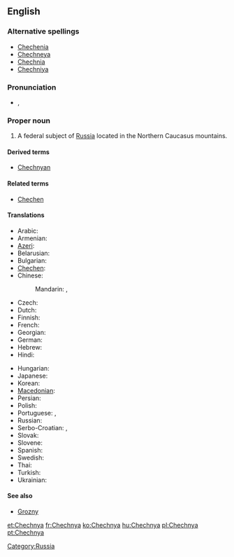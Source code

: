 ==English==
{{wikipedia}}

===Alternative spellings===
* [[Chechenia]]
* [[Chechneya]]
* [[Chechnia]]
* [[Chechniya]]

===Pronunciation===
* {{a|UK}} {{IPA|/ˈtʃɛtʃ.ni.ə/|/ˈtʃɛtʃ.ɲi.ə/}}, {{SAMPA|/"tSEtS.ni.@/|/"tSEtS.Ji.@/}}

===Proper noun===
{{en-proper noun}}

# A federal subject of [[Russia]] located in the Northern Caucasus mountains.

====Derived terms====
* [[Chechnyan]]

====Related terms====
* [[Chechen]]

====Translations====
{{trans-top|federal subject of Russia}}
* Arabic: {{t|ar|الشيشان|m|tr=al-shiishān}}
* Armenian: {{t-|hy|Չեչնիա|tr=Čečnia}}
* [[Azeri]]: {{t|az|Çeçenistan}}
* Belarusian: {{t|be|Чачня|f|tr=Čačnjá|sc=Cyrl}}
* Bulgarian: {{t|bg|Чечения|f|tr=Čečénija|sc=Cyrl}}
* [[Chechen]]: {{tø|ce|Нохчийчоь|tr=Noxçiyçö}}
* Chinese:
*: Mandarin: {{t|zh|車臣|sc=Hani}},  {{t|zh|车臣|tr=Chēchén|sc=Hani}}
* Czech: {{t-|cs|Čečensko|n}}
* Dutch: {{t|nl|Tsjetsjenië}}
* Finnish: {{t+|fi|Tšetšenia}}
* French: {{t+|fr|Tchétchénie|f}}
* Georgian: {{t-|ka|ჩეჩნეთი|tr=čečnet'i|sc=Geor|xs=Georgian}}
* German: {{t+|de|Tschetschenien}}
* Hebrew: {{t|he|צ'צ'ניה|sc=Hebr}}
* Hindi: {{t|hi|चेचन्या|tr=cecan'yā|sc=Deva}}
{{trans-mid}}
* Hungarian: {{t+|hu|Csecsenföld}}
* Japanese: {{t|ja|チェチェン|tr=Chechen}}
* Korean: {{t|ko|체첸|tr=Chechen|sc=Hang}}
* [[Macedonian]]: {{t|mk|Чеченија|f|tr=Čečénija|sc=Cyrl}}
* Persian: {{t|fa|چچنستان|sc=fa-Arab}}
* Polish: {{t+|pl|Czeczenia|f}}
* Portuguese: {{t|pt|Chechénia|f}}, {{t+|pt|Chechênia|f}}
* Russian: {{t|ru|Чечня|f|tr=Čečnjá}}
* Serbo-Croatian: {{t|sh|Чеченија|f}},  {{t|sh|Čečenija|f}}
* Slovak: {{t|sk|Čečensko|n}}
* Slovene: {{t|sl|Čečenija|f}}
* Spanish: {{t|es|Chechenia|f}}
* Swedish: {{t+|sv|Tjetjenien|c}}
* Thai: {{t|th|เชชเนีย|sc=Thai}}
* Turkish: {{t|tr|Çeçenya}}
* Ukrainian: {{t|uk|Чечня|f|tr=Čečnjá|sc=Cyrl}}
{{trans-bottom}}

====See also====
* [[Grozny]]

[[Category:Russia]]

[[et:Chechnya]]
[[fr:Chechnya]]
[[ko:Chechnya]]
[[hu:Chechnya]]
[[pl:Chechnya]]
[[pt:Chechnya]]